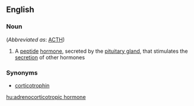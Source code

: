==English==

===Noun===
{{wikipedia}}
{{en-noun|sg=[[adrenocorticotropic]] [[hormone]]}} (''Abbreviated as'': [[ACTH]])

#{{hormone}} A [[peptide]] [[hormone]], secreted by the [[pituitary gland]], that stimulates the [[secretion]] of other hormones

===Synonyms===
*[[corticotrophin]]

[[hu:adrenocorticotropic hormone]]